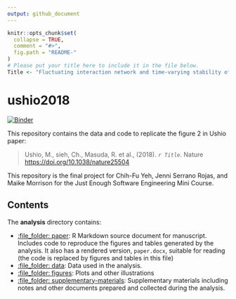```yaml
---
output: github_document
---
```


<!-- README.md is generated from README.Rmd. Please edit that file -->

```r
knitr::opts_chunk$set(
  collapse = TRUE,
  comment = "#>",
  fig.path = "README-"
)
# Please put your title here to include it in the file below.
Title <- "Fluctuating interaction network and time-varying stability of a natural fish community"
```

# ushio2018

[![Binder](https://mybinder.org/badge_logo.svg)](https://mybinder.org/v2/gh/yehchihfu/ushio2018/master?urlpath=rstudio)

This repository contains the data and code to replicate the figure 2 in Ushio paper:

> Ushio, M., sieh, Ch., Masuda, R. et al., (2018). _`r Title`_. Nature <https://doi.org/10.1038/nature25504>

This repository is the final project for Chih-Fu Yeh, Jenni Serrano Rojas, and Maike Morrison for the Just Enough Software Engineering Mini Course.

<!-- Our pre-print is online here: -->

<!-- > Ushio, M., sieh, Ch., Masuda, R. et al., (2018). _`r Title`_. Nature, Accessed `r format(Sys.Date(), "%d %b %Y")`. Online at <https://doi.org/10.1038/nature25504> -->



<!-- ### How to cite -->

<!-- Please cite this compendium as: -->

<!-- > Morrison, M., Serrano-Rojas, J., Chihfu, (`r format(Sys.Date(), "%Y")`). _Compendium of R code and data for `r Title`_. Accessed `r format(Sys.Date(), "%d %b %Y")`. Online at <https://doi.org/xxx/xxx> -->

## Contents

The **analysis** directory contains:

  - [:file\_folder: paper](/analysis/paper): R Markdown source document
    for manuscript. Includes code to reproduce the figures and tables
    generated by the analysis. It also has a rendered version,
    `paper.docx`, suitable for reading (the code is replaced by figures
    and tables in this file)
  - [:file\_folder: data](/analysis/data): Data used in the analysis.
  - [:file\_folder: figures](/analysis/figures): Plots and other
    illustrations
  - [:file\_folder:
    supplementary-materials](/analysis/supplementary-materials):
    Supplementary materials including notes and other documents
    prepared and collected during the analysis.

<!-- ## How to run in your browser or download and run locally -->

<!-- This research compendium has been developed using the statistical programming -->
<!-- language R. To work with the compendium, you will need -->
<!-- installed on your computer the [R software](https://cloud.r-project.org/) -->
<!-- itself and optionally [RStudio Desktop](https://rstudio.com/products/rstudio/download/). -->

<!-- You can download the compendium as a zip from from this URL: -->
<!-- [master.zip](/archive/master.zip). After unzipping: -->
<!-- - open the `.Rproj` file in RStudio -->
<!-- - run `devtools::install()` to ensure you have the packages this analysis depends on (also listed in the -->
<!-- [DESCRIPTION](/DESCRIPTION) file). -->
<!-- - finally, open `analysis/paper/paper.Rmd` and knit to produce the `paper.docx`, or run `rmarkdown::render("analysis/paper/paper.Rmd")` in the R console -->

<!-- ### Licenses -->

<!-- **Text and figures :**  [CC-BY-4.0](http://creativecommons.org/licenses/by/4.0/) -->

<!-- **Code :** See the [DESCRIPTION](DESCRIPTION) file -->

<!-- **Data :** [CC-0](http://creativecommons.org/publicdomain/zero/1.0/) attribution requested in reuse -->

<!-- ### Contributions -->

<!-- We welcome contributions from everyone. Before you get started, please see our [contributor guidelines](CONTRIBUTING.md). Please note that this project is released with a [Contributor Code of Conduct](CONDUCT.md). By participating in this project you agree to abide by its terms. -->

